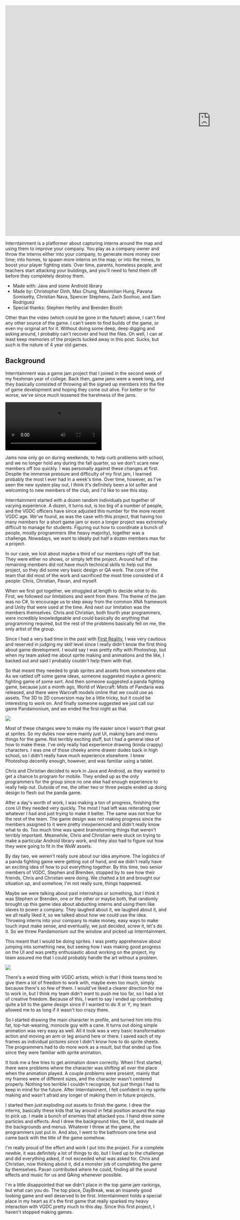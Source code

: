 <iframe
  width="1280"
  height="720"
  src="https://www.youtube.com/embed/nDSqOd1huIY"
  frameBorder="0"
  allowFullScreen=""
></iframe>

Interntainment is a platformer about capturing interns around the map and using them to improve your company. You play as a company owner and throw the interns either into your company, to generate more money over time; into homes, to spawn more interns on the map; or into the mines, to boost your player fighting stats. Over time, parents, homeless people, and teachers start attacking your buildings, and you'll need to fend them off before they completely destroy them.

- Made with: Java and some Android library
- Made by: Christopher Dinh, Max Chung, Maximilian Hung, Pavana Somisetty, Christian Nava, Spencer Stephens, Zach Soohoo, and Sam Rodriguez
- Special thanks: Stephen Herlihy and Brenden Booth

Other than the video (which could be gone in the future!) above, I can't find any other source of the game. I can't seem to find builds of the game, or even my original art for it. Without doing some deep, deep digging and asking around, I probably can't recover and host the files. Oh well, I can at least keep memories of the projects tucked away in this post. Sucks, but such is the nature of 4 year old games.

## Background

Interntainment was a game jam project that I joined in the second week of my freshman year of college. Back then, game jams were a week long, and they basically consisted of throwing all the signed up members into the fire of game development and hoping they come out alive. For better or for worse, we've since much lessened the harshness of the jams.

<video autoPlay loop controls>
  <source src="https://d1yx06f4zik90o.cloudfront.net/uploads/fly_to_fire.webm" />
</video>

Jams now only go on during weekends, to help curb problems with school, and we no longer hold any during the fall quarter, so we don't scare new members off too quickly. I was personally against these changes at first. Despite the immense pressure and difficulty of my first jam, I learned probably the most I ever had in a week's time. Over time, however, as I've seen the new system play out, I think it's definitely been a lot softer and welcoming to new members of the club, and I'd like to see this stay.

Interntainment started with a dozen random individuals put together of varying experience. A dozen, it turns out, is too big of a number of people, and the VGDC officers have since adjusted this number for the more recent VGDC age. We've found, as was the case with this project, that having too many members for a short game jam or even a longer project was extremely difficult to manage for students. Figuring out how to coordinate a bunch of people, mostly programmers (the heavy majority), together was a challenge. Nowadays, we want to ideally put half a dozen members max for a project.

In our case, we lost about maybe a third of our members right off the bat. They were either no shows, or simply left the project. Around half of the remaining members did not have much technical skills to help out the project, so they did some very basic design or QA work. The core of the team that did most of the work and sacrificed the most time consisted of 4 people: Chris, Christian, Pavan, and myself.

When we first got together, we struggled at length to decide what to do. First, we followed our limitations and went from there. The theme of the jam was no C#, to encourage us to step away from the common XNA framework and Unity that were used at the time. And next our limitation was the members themselves. Chris and Christian, both fourth year programmers, were incredibly knowledgeable and could basically do anything that programming required, but the rest of the problems basically fell on me, the only artist of the group.

Since I had a very bad time in the past with [First Reality](http://maxrchung.com/projects/firstreality), I was very cautious and reserved in judging my skill level since I really didn't know the first thing about game development. I would say I was pretty nifty with Photoshop, but when my team asked me about sprite making and animations and the like, I backed out and said I probably couldn't help them with that.

So that meant they needed to grab sprites and assets from somewhere else. As we rattled off some game ideas, someone suggested maybe a generic fighting game of some sort. And then someone suggested a panda fighting game, because just a month ago, World of Warcraft: Mists of Pandaria was released, and there were Warcraft models online that we could use as assets. The 3D to 2D conversion may be a little tricky, but it could be interesting to work on. And finally someone suggested we just call our game Pandamonium, and we ended the first night as that.

<img src="https://d1yx06f4zik90o.cloudfront.net/uploads/wow_panda.jpg" />

Most of these changes were to make my life easier since I wasn't that great at sprites. So my duties now were mainly just UI, making bars and menu things for the game. Not terribly exciting stuff, but I had a general idea of how to make these. I've only really had experience drawing (kinda crappy) characters. I was one of those cheeky anime drawer dudes back in high school, so I didn't really have much experience elsewhere. I knew Photoshop decently enough, however, and was familiar using a tablet.

Chris and Christian decided to work in Java and Android, as they wanted to get a chance to program for mobile. They ended up as the only programmers for the group since no one else had enough experience to really help out. Outside of me, the other two or three people ended up doing design to flesh out the panda game.

After a day's worth of work, I was making a ton of progress, finishing the core UI they needed very quickly. The most I had left was reiterating over whatever I had and just trying to make it better. The same was not true for the rest of the team. The game design was not making progress since the members assigned to it were pretty inexperienced and didn't really know what to do. Too much time was spent brainstorming things that weren't terribly important. Meanwhile, Chris and Christian were stuck on trying to make a particular Android library work, and they also had to figure out how they were going to fit in the WoW assets.

By day two, we weren't really sure about our idea anymore. The logistics of a panda fighting game were getting out of hand, and we didn't really have an exciting idea of how to put everything together. By this time, two senior members of VGDC, Stephen and Brenden, stopped by to see how their friends, Chris and Christian were doing. We chatted a bit and brought our situation up, and somehow, I'm not really sure, things happened.

Maybe we were talking about past internships or something, but I think it was Stephen or Brenden, one or the other or maybe both, that randomly brought up this game idea about abducting interns and using them like slaves to power a company. They laughed about it, we laughed about it, and we all really liked it, so we talked about how we could use the idea. Throwing interns into your company to make money, easy ways to make touch input make sense, and eventually, we just decided, screw it, let's do it. So we threw Pandamonium out the window and picked up Interntainment.

This meant that I would be doing sprites. I was pretty apprehensive about jumping into something new, but seeing how I was making good progress on the UI and was pretty enthusiastic about working on the project, my team assured me that I could probably handle the art without a problem.

<img src="https://d1yx06f4zik90o.cloudfront.net/uploads/sprite.png" />

There's a weird thing with VGDC artists, which is that I think teams tend to give them a lot of freedom to work with, maybe even too much, simply because there's so few of them. I would've liked a clearer direction for me to work in, but I think my team didn't want to push me too far, so I had a lot of creative freedom. Because of this, I want to say I ended up contributing quite a bit to the game design since if I wanted to do X or Y, my team allowed me to as long if it wasn't too crazy there.

So I started drawing the main character in profile, and turned him into this fat, top-hat-wearing, monocle guy with a cane. It turns out doing simple animation was very easy as well. All it took was a very basic transformation action and moving an arm or leg around here or there. I saved each of my frames as individual pictures since I didn't know how to do sprite sheets. The programmers had to do more work as a result, but that ended up fine since they were familiar with sprite animation.

It took me a few tries to get animation down correctly. When I first started, there were problems where the character was shifting all over the place when the animation played. A couple problems were present, mainly that my frames were of different sizes, and the character wasn't centered properly. Nothing too terrible I couldn't recognize, but just things I had to keep in mind for the future. After Interntainment, I felt confident in my sprite making and wasn't afraid any longer of making them in future projects.

I started then just exploding out assets to finish the game. I drew the interns, basically these kids that lay around in fetal position around the map to pick up. I made a bunch of enemies that attacked you. I hand drew some particles and effects. And I drew the background tiles, the UI, and made all the backgrounds and menus. Whatever I threw at the game, the programmers just put in. And also, I went to the bathroom one time and came back with the title of the game somehow.

I'm really proud of the effort and work I put into the project. For a complete newbie, it was definitely a lot of things to do, but I lived up to the challenge and did everything asked, if not exceeded what was asked for. Chris and Christian, now thinking about it, did a monster job of completing the game by themselves. Pavan contributed where he could, finding all the sound effects and music for us and QAing whenever possible.

I'm a little disappointed that we didn't place in the top game jam rankings, but what can you do. The top place, DayBreak, was an insanely good looking game and well deserved to be first. Interntainment holds a special place in my heart as it's the first game that really sparked my heavy interaction with VGDC pretty much to this day. Since this first project, I haven't stopped making games.

